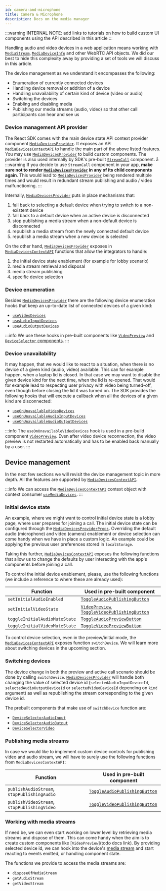 ```yaml
---
id: camera-and-microphone
title: Camera & Microphone
description: Docs on the media manager
---
```


:::warning
INTERNAL NOTE: add links to tutorials on how to build custom UI components using the API described in this article
:::

Handling audio and video devices in a web application means working with [`MediaStream`](https://developer.mozilla.org/en-US/docs/Web/API/MediaStream), [`MediaDeviceInfo`](https://developer.mozilla.org/en-US/docs/Web/API/MediaDeviceInfo) and other WebRTC API objects. We did our best to hide this complexity away by providing a set of tools we will discuss in this article.

The device management as we understand it encompasses the following:

- Enumeration of currently connected devices
- Handling device removal or addition of a device
- Handling unavailability of certain kind of device (video or audio)
- Switching the devices
- Enabling and disabling media
- Publishing our media streams (audio, video) so that other call participants can hear and see us

### Device management API provider

The React SDK comes with the main device state API context provider component [`MediaDevicesProvider`](../../call-engine/hooks-and-contexts#mediadevicesprovider). It exposes an API [`MediaDevicesContextAPI`](../../call-engine/hooks-and-contexts#mediadevicescontextapi) to handle the main part of the above listed features. You may use [`MediaDevicesProvider`](../../call-engine/hooks-and-contexts/#mediadevicesprovider) to build custom components. The provider is also used internally by SDK's pre-built [`StreamCall`](../../ui-components/core/stream-call) component.
å
:::warning
If you decide to use `StreamCall` component in your app, **make sure not to render [`MediaDevicesProvider`](../../call-engine/hooks-and-contexts/#mediadevicesprovider) in any of its child components again**. This would lead to [`MediaDevicesProvider`](../../call-engine/hooks-and-contexts/#mediadevicesprovider) being rendered multiple times and would result in redundant stream publishing and audio / video malfunctioning.
:::

Internally, [`MediaDevicesProvider`](../../call-engine/hooks-and-contexts/#mediadevicesprovider) puts in place mechanisms that:

1. fall back to selecting a default device when trying to switch to a non-existent device
2. fall back to a default device when an active device is disconnected
3. stop publishing a media stream when a non-default device is disconnected
4. republish a media stream from the newly connected default device
5. republish a media stream when a new device is selected

On the other hand, [`MediaDevicesProvider`](../../call-engine/hooks-and-contexts/#mediadevicesprovider) exposes in [`MediaDevicesContextAPI`](../../call-engine/hooks-and-contexts#mediadevicescontextapi) functions that allow the integrators to handle:

1. the initial device state enablement (for example for lobby scenario)
2. media stream retrieval and disposal
3. media stream publishing
4. specific device selection

### Device enumeration

Besides [`MediaDevicesProvider`](../../call-engine/hooks-and-contexts/#mediadevicesprovider) there are the following device enumeration hooks that keep an up-to-date list of connected devices of a given kind:

- [`useVideoDevices`](../../call-engine/hooks-and-contexts#usevideodevices)
- [`useAudioInputDevices`](../../call-engine/hooks-and-contexts#useaudioinputdevices)
- [`useAudioOutputDevices`](../../call-engine/hooks-and-contexts#useaudiooutputdevices)

:::info
We use these hooks in pre-built components like [`VideoPreview`](../../ui-components/participants/video-preview) and [`DeviceSelector` components](../../ui-components/participants/device-settings).
:::

### Device unavailability

It may happen, that we would like to react to a situation, when there is no device of a given kind (audio, video) available. This can for example happen, when a laptop lid is closed. In that case we may want to disable the given device kind for the next time, when the lid is re-opened. That would for example lead to respecting user privacy with video being turned-off, even though before closing the lid it was turned on. The SDK provides the following hooks that will execute a callback when all the devices of a given kind are disconnected:

- [`useOnUnavailableVideoDevices`](../../call-engine/hooks-and-contexts#useonunavailablevideodevices)
- [`useOnUnavailableAudioInputDevices`](../../call-engine/hooks-and-contexts#useonunavailableaudioinputdevices)
- [`useOnUnavailableAudioOutputDevices`](../../call-engine/hooks-and-contexts#useonunavailableaudiooutputdvices)

:::info
The `useOnUnavailableVideoDevices` hook is used in a pre-build component [`VideoPreview`](../../ui-components/participants/video-preview). Even after video device reconnection, the video preview is not restarted automatically and has to be enabled back manually by a user.
:::

## Device management

In the next few sections we will revisit the device management topic in more depth. All the features are supported by [`MediaDevicesContextAPI`](../../call-engine/hooks-and-contexts#mediadevicescontextapi).

:::info
We can access the [`MediaDevicesContextAPI`](../../call-engine/hooks-and-contexts#mediadevicescontextapi) context object with context consumer [`useMediaDevices`](../../call-engine/hooks-and-contexts#usemediadevices).
:::

### Initial device state

An example, where we might want to control initial device state is a lobby page, where user prepares for joining a call. The initial device state can be configured through the [`MediaDevicesProviderProps`](../../call-engine/hooks-and-contexts/#mediadevicesproviderprops). Overriding the default audio (microphone) and video (camera) enablement or device selection can come handy when we have in place a custom logic. An example could be applying the previous user preferences stored in `localStorage`.

Taking this further, [`MediaDevicesContextAPI`](../../call-engine/hooks-and-contexts#mediadevicescontextapi) exposes the following functions that allow us to change the defaults by user interacting with the app's components before joining a call.

To control the initial device enablement, please, use the following functions (we include a reference to where these are already used):

| Function                      | Used in pre-built component                                                                                                                                            |
| ----------------------------- | ---------------------------------------------------------------------------------------------------------------------------------------------------------------------- |
| `setInitialAudioEnabled`      | [`ToggleAudioPublishingButton`](../../ui-components/call/call-controls/#toggleaudiopublishingbutton)                                                                   |
| `setInitialVideoState`        | [`VideoPreview`](../../ui-components/participants/video-preview), [`ToggleVideoPublishingButton`](../../ui-components/call/call-controls/#togglevideopublishingbutton) |
| `toggleInitialAudioMuteState` | [`ToggleAudioPreviewButton`](../../ui-components/call/call-controls/#toggleaudiopreviewbutton)                                                                         |
| `toggleInitialVideoMuteState` | [`ToggleVideoPreviewButton`](../../ui-components/call/call-controls/#togglevideopreviewbutton)                                                                         |

To control device selection, even in the preview/initial mode, the [`MediaDevicesContextAPI`](../../call-engine/hooks-and-contexts#mediadevicescontextapi) exposes function `switchDevice`. We will learn more about switching devices in the upcoming section.

### Switching devices

The device change in both the preview and active call scenario should be done by calling `switchDevice`. [`MediaDevicesProvider`](../../call-engine/hooks-and-contexts/#mediadevicesprovider) will handle both changing the value of selected device id (`selectedAudioInputDeviceId`, `selectedAudioOutputDeviceId` or `selectedVideoDeviceId` depending on `kind` argument) as well as republishing the stream corresponding to the given device id.

The prebuilt components that make use of `switchDevice` function are:

- [`DeviceSelectorAudioInput`](../../ui-components/participants/device-settings)
- [`DeviceSelectorAudioOutput`](../../ui-components/participants/device-settings/)
- [`DeviceSelectorVideo`](../../ui-components/participants/device-settings/)

### Publishing media streams

In case we would like to implement custom device controls for publishing video and audio stream, we will have to surely use the following functions from `MediaDevicesContextAPI`:

| Function                                    | Used in pre-built component                                                                          |
| ------------------------------------------- | ---------------------------------------------------------------------------------------------------- |
| `publishAudioStream`, `stopPublishingAudio` | [`ToggleAudioPublishingButton`](../../ui-components/call/call-controls/#toggleaudiopublishingbutton) |
| `publishVideoStream`, `stopPublishingVideo` | [`ToggleVideoPublishingButton`](../../ui-components/call/call-controls/#togglevideopublishingbutton) |

### Working with media streams

If need be, we can even start working on lower level by retrieving media streams and dispose of them. This can come handy when the aim is to create custom components like [`VideoPreview`](todo docs link). By providing selected device id, we can hook into the device's [media stream](https://developer.mozilla.org/en-US/docs/Web/API/MediaStream) and start reacting to events emitted, or handling component state.

The functions we provide to access the media streams are:

- `disposeOfMediaStream`
- `getAudioStream`
- `getVideoStream`
